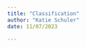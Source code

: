 ```yaml
---
title: "Classification"
author: "Katie Schuler"
date: 11/07/2023

---
```


::: {.callout-warning title="Under Construction"}
:::